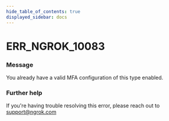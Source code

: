 ```yaml
---
hide_table_of_contents: true
displayed_sidebar: docs
---
```



# ERR_NGROK_10083

### Message

You already have a valid MFA configuration of this type enabled.

<ErrorDetails error="err_ngrok_10083" />

### Further help

If you're having trouble resolving this error, please reach out to [support@ngrok.com](mailto:support@ngrok.com?subject=Help%20with%20ERR_NGROK_10083)
